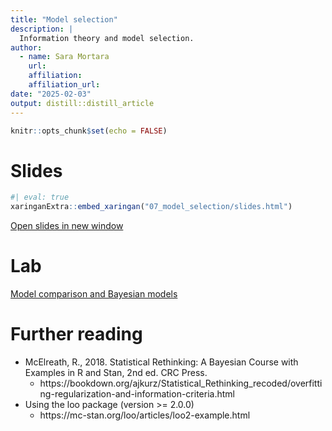 ```yaml
---
title: "Model selection"
description: |
  Information theory and model selection.
author:
  - name: Sara Mortara
    url: 
    affiliation: 
    affiliation_url: 
date: "2025-02-03"
output: distill::distill_article
---
```


```r
knitr::opts_chunk$set(echo = FALSE)
```
# Slides

```r
#| eval: true
xaringanExtra::embed_xaringan("07_model_selection/slides.html")
```

[Open slides in new window](07_model_selection/slides.html)

# Lab

[Model comparison and Bayesian models](labs/BayesianStatistics/lab.html)

# Further reading

* McElreath, R., 2018. Statistical Rethinking: A Bayesian Course with Examples in R and Stan, 2nd ed. CRC Press. 
  * https://bookdown.org/ajkurz/Statistical_Rethinking_recoded/overfitting-regularization-and-information-criteria.html
  
* Using the loo package (version >= 2.0.0)
  * https://mc-stan.org/loo/articles/loo2-example.html




